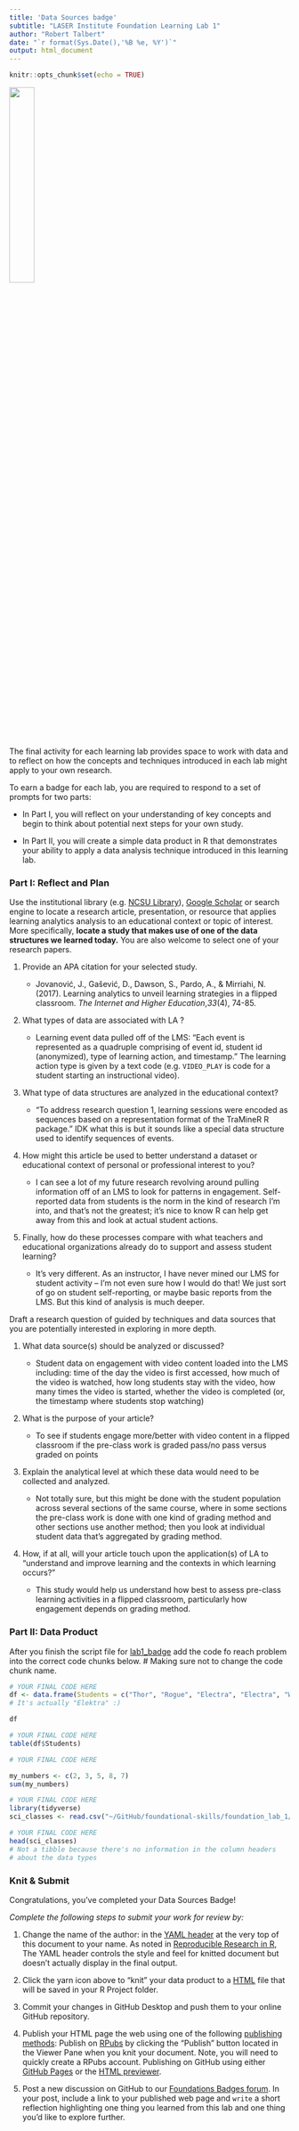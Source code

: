 ```yaml
---
title: 'Data Sources badge'
subtitle: "LASER Institute Foundation Learning Lab 1"
author: "Robert Talbert"
date: "`r format(Sys.Date(),'%B %e, %Y')`"
output: html_document
---
```


```r
knitr::opts_chunk$set(echo = TRUE)
```

![](img/datasource_badge.png){width="30%"}

The final activity for each learning lab provides space to work with data and to reflect on how the concepts and techniques introduced in each lab might apply to your own research.

To earn a badge for each lab, you are required to respond to a set of prompts for two parts: 

-   In Part I, you will reflect on your understanding of key concepts and begin to think about potential next steps for your own study.

-   In Part II, you will create a simple data product in R that demonstrates your ability to apply a data analysis technique introduced in this learning lab.

### Part I: Reflect and Plan
Use the institutional library (e.g. [NCSU Library](https://www.lib.ncsu.edu/#articles)), [Google Scholar](https://scholar.google.com/) or search engine to locate a research article, presentation, or resource that applies learning analytics analysis to an educational context or topic of interest. More specifically, **locate a study that makes use of one of the data structures we learned today.** You are also welcome to select one of your research papers.

1.  Provide an APA citation for your selected study.

    -   Jovanović, J., Gašević, D., Dawson, S., Pardo, A., & Mirriahi, N. (2017). Learning analytics to unveil learning strategies in a flipped classroom. _The Internet and Higher Education_,_33_(4), 74-85.

2.  What types of data are associated with LA ?

    -   Learning event data pulled off of the LMS: "Each event is represented as a quadruple comprising of event id, student id (anonymized), type of learning action, and timestamp." The learning action type is given by a text code (e.g. `VIDEO_PLAY` is code for a student starting an instructional video). 


3.  What type of data structures are analyzed in the educational context?

    -   "To address research question 1, learning sessions were encoded as sequences based on a representation format of the TraMineR R package." IDK what this is but it sounds like a special data structure used to identify sequences of events. 

4.  How might this article be used to better understand a dataset or educational context of personal or professional interest to you?

    -   I can see a lot of my future research revolving around pulling information off of an LMS to look for patterns in engagement. Self-reported data from students is the norm in the kind of research I'm into, and that's not the greatest; it's nice to know R can help get away from this and look at actual student actions. 

5.  Finally, how do these processes compare with what teachers and educational organizations already do to support and assess student learning? 

    -   It's very different. As an instructor, I have never mined our LMS for student activity -- I'm not even sure how I would do that! We just sort of go on student self-reporting, or maybe basic reports from the LMS. But this kind of analysis is much deeper. 

Draft a research question of guided by techniques and data sources that you are potentially interested in exploring in more depth.

1.  What data source(s) should be analyzed or discussed?

    -   Student data on engagement with video content loaded into the LMS including: time of the day the video is first accessed, how much of the video is watched, how long students stay with the video, how many times the video is started, whether the video is completed (or, the timestamp where students stop watching)

2.  What is the purpose of your article?

    -   To see if students engage more/better with video content in a flipped classroom if the pre-class work is graded pass/no pass versus graded on points 

3.  Explain the analytical level at which these data would need to be collected and analyzed.

    -   Not totally sure, but this might be done with the student population across several sections of the same course, where in some sections the pre-class work is done with one kind of grading method and other sections use another method; then you look at individual student data that's aggregated by grading method. 

4.  How, if at all, will your article touch upon the application(s) of LA to “understand and improve learning and the contexts in which learning occurs?”

    -   This study would help us understand how best to assess pre-class learning activities in a flipped classroom, particularly how engagement depends on grading method. 



### Part II: Data Product

After you finish the script file for [lab1_badge](https://github.com/laser-institute/foundational-skills/tree/master/foundation_lab_1/lab1_badge) add the code fo reach problem into the correct code chunks below. # Making sure not to change the code chunk name.


```r
# YOUR FINAL CODE HERE
df <- data.frame(Students = c("Thor", "Rogue", "Electra", "Electra", "Wolverine"), Foods = c("Bread", "Orange", "Chocolate", "Carrots", "Milk"))
# It's actually "Elektra" :) 

df

```


```r
# YOUR FINAL CODE HERE
table(df$Students)

```


```r
# YOUR FINAL CODE HERE

my_numbers <- c(2, 3, 5, 8, 7)
sum(my_numbers)

```



```r
# YOUR FINAL CODE HERE
library(tidyverse)
sci_classes <- read.csv("~/GitHub/foundational-skills/foundation_lab_1/data/sci-online-classes.csv")

```



```r
# YOUR FINAL CODE HERE
head(sci_classes)
# Not a tibble because there's no information in the column headers 
# about the data types

```

### Knit & Submit

Congratulations, you've completed your Data Sources Badge!

*Complete the following steps to submit your work for review by:*

1. Change the name of the author: in the [YAML header](https://monashdatafluency.github.io/r-rep-res/yaml-header.html) at the very top of this document to your name. As noted in [Reproducible Research in R](https://monashdatafluency.github.io/r-rep-res/index.html), The YAML header controls the style and feel for knitted document but doesn’t actually display in the final output.

2. Click the yarn icon above to “knit” your data product to a [HTML](https://bookdown.org/yihui/rmarkdown/html-document.html) file that will be saved in your R Project folder.

3. Commit your changes in GitHub Desktop and push them to your online GitHub repository.

4. Publish your HTML page the web using one of the following [publishing methods](https://rpubs.com/cathydatascience/518692):
Publish on [RPubs](https://rpubs.com/) by clicking the “Publish” button located in the Viewer Pane when you knit your document. Note, you will need to quickly create a RPubs account. Publishing on GitHub using either [GitHub Pages](https://pages.github.com/) or the [HTML previewer](http://htmlpreview.github.io/).

5. Post a new discussion on GitHub to our [Foundations Badges forum](https://github.com/orgs/laser-institute/teams/foundations/discussions/2). In your post, include a link to your published web page and `write` a short reflection highlighting one thing you learned from this lab and one thing you’d like to explore further.
